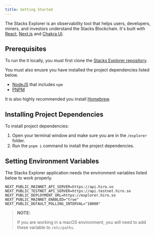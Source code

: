```yaml
---
title: Getting Started
---
```


The Stacks Explorer is an observability tool that helps users, developers, miners, and investors understand the Stacks Blockchain. It's built with [React](https://reactjs.org/), [Next.js](https://nextjs.org/) and [Chakra UI](https://chakra-ui.com/).

## Prerequisites

To run the it locally, you must first clone the [Stacks Explorer repository](https://github.com/hirosystems/explorer).

You must also enusre you have installed the project dependencies listed below.

- [NodeJS](https://nodejs.dev/en/) that includes `npm`
- [PNPM](https://pnpm.io/installation/)

It is also highly recommended you install [Homebrew](https://brew.sh/).

## Installing Project Dependencies

To install project dependencies:

1. Open your terminal window and make sure you are in the `/explorer` folder.
2. Run the `pnpm i` command to install the project dependencies.

## Setting Environment Variables

The Stacks Explorer application needs the environment variables listed below to work properly.

```
NEXT_PUBLIC_MAINNET_API_SERVER=https://api.hiro.so
NEXT_PUBLIC_TESTNET_API_SERVER=https://api.testnet.hiro.so
NEXT_PUBLIC_DEPLOYMENT_URL=https://explorer.hiro.so
NEXT_PUBLIC_MAINNET_ENABLED="true"
NEXT_PUBLIC_DEFAULT_POLLING_INTERVAL="10000"
```

> **NOTE:**
>
> If you are working in a macOS environment, you will need to add these variable to `/etc/paths`.
